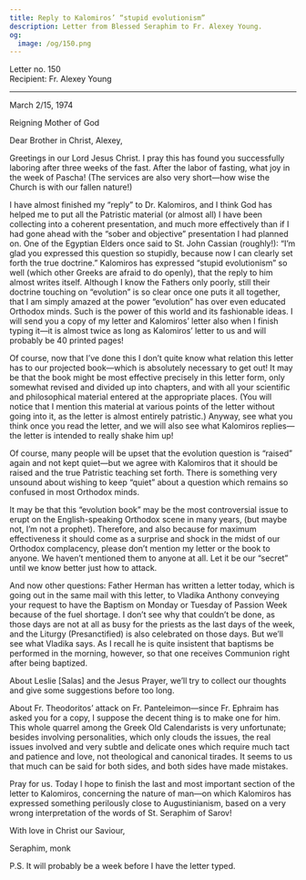 ```yaml
---
title: Reply to Kalomiros’ “stupid evolutionism”
description: Letter from Blessed Seraphim to Fr. Alexey Young.
og:
  image: /og/150.png
---
```


<div style={{textAlign:'right', fontFamily:'monospace'}}>Letter no. 150</div>
<div style={{textAlign:'left', fontFamily:'monospace'}}>Recipient: Fr. Alexey Young</div>

---

March 2/15, 1974

Reigning Mother of God

Dear Brother in Christ, Alexey,

Greetings in our Lord Jesus Christ. I pray this has found you successfully laboring after three weeks of the fast. After the labor of fasting, what joy in the week of Pascha! (The services are also very short—how wise the Church is with our fallen nature!)

I have almost finished my “reply” to Dr. Kalomiros, and I think God has helped me to put all the Patristic material (or almost all) I have been collecting into a coherent presentation, and much more effectively than if I had gone ahead with the “sober and objective” presentation I had planned on. One of the Egyptian Elders once said to St. John Cassian (roughly!): “I’m glad you expressed this question so stupidly, because now I can clearly set forth the true doctrine.” Kalomiros has expressed “stupid evolutionism” so well (which other Greeks are afraid to do openly), that the reply to him almost writes itself. Although I know the Fathers only poorly, still their doctrine touching on “evolution” is so clear once one puts it all together, that I am simply amazed at the power “evolution” has over even educated Orthodox minds. Such is the power of this world and its fashionable ideas. I will send you a copy of my letter and Kalomiros’ letter also when I finish typing it—it is almost twice as long as Kalomiros’ letter to us and will probably be 40 printed pages!

Of course, now that I’ve done this I don’t quite know what relation this letter has to our projected book—which is absolutely necessary to get out! It may be that the book might be most effective precisely in this letter form, only somewhat revised and divided up into chapters, and with all your scientific and philosophical material entered at the appropriate places. (You will notice that I mention this material at various points of the letter without going into it, as the letter is almost entirely patristic.) Anyway, see what you think once you read the letter, and we will also see what Kalomiros replies—the letter is intended to really shake him up!

Of course, many people will be upset that the evolution question is “raised” again and not kept quiet—but we agree with Kalomiros that it should be raised and the true Patristic teaching set forth. There is something very unsound about wishing to keep “quiet” about a question which remains so confused in most Orthodox minds.

It may be that this “evolution book” may be the most controversial issue to erupt on the English-speaking Orthodox scene in many years, (but maybe not, I’m not a prophet). Therefore, and also because for maximum effectiveness it should come as a surprise and shock in the midst of our Orthodox complacency, please don’t mention my letter or the book to anyone. We haven’t mentioned them to anyone at all. Let it be our “secret” until we know better just how to attack.

And now other questions: Father Herman has written a letter today, which is going out in the same mail with this letter, to Vladika Anthony conveying your request to have the Baptism on Monday or Tuesday of Passion Week because of the fuel shortage. I don’t see why that couldn’t be done, as those days are not at all as busy for the priests as the last days of the week, and the Liturgy (Presanctified) is also celebrated on those days. But we’ll see what Vladika says. As I recall he is quite insistent that baptisms be performed in the morning, however, so that one receives Communion right after being baptized.

About Leslie [Salas] and the Jesus Prayer, we’ll try to collect our thoughts and give some suggestions before too long.

About Fr. Theodoritos’ attack on Fr. Panteleimon—since Fr. Ephraim has asked you for a copy, I suppose the decent thing is to make one for him. This whole quarrel among the Greek Old Calendarists is very unfortunate; besides involving personalities, which only clouds the issues, the real issues involved and very subtle and delicate ones which require much tact and patience and love, not theological and canonical tirades. It seems to us that much can be said for both sides, and both sides have made mistakes.

Pray for us. Today I hope to finish the last and most important section of the letter to Kalomiros, concerning the nature of man—on which Kalomiros has expressed something perilously close to Augustinianism, based on a very wrong interpretation of the words of St. Seraphim of Sarov!

With love in Christ our Saviour,

Seraphim, monk

P.S. It will probably be a week before I have the letter typed.
